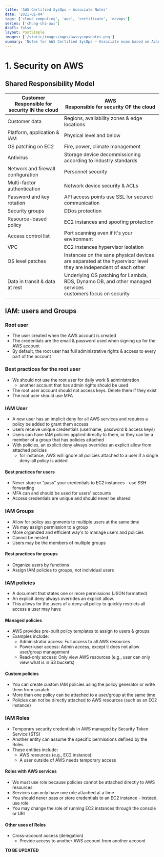 ```yaml
---
title: 'AWS Certified SysOps – Associate Notes'
date: '2021-01-04'
tags: ['cloud computing', 'aws', 'certificate', 'devops']
series: ['chung-chi-aws']
draft: false
layout: PostSimple
images: ['/static/images/ogps/awssysopsnotes.png']
summary: 'Notes for AWS Certified SysOps – Associate exam based on AcloudGuru course - English version'
---
```


<TOCInline toc={props.toc} asDisclosure />

# 1. Security on AWS

## Shared Responsibility Model

| Customer<br/>Responsible for security **IN** the cloud | AWS<br/>Responsible for security **OF** the cloud                                                                    |
| ------------------------------------------------------ | -------------------------------------------------------------------------------------------------------------------- |
| Customer data                                          | Regions, availability zones & edge locations                                                                         |
| Platform, application & IAM                            | Physical level and below                                                                                             |
| OS patching on EC2                                     | Fire, power, climate management                                                                                      |
| Antivirus                                              | Storage device decommissioning according to industry standards                                                       |
| Network and firewall configuration                     | Personnel security                                                                                                   |
| Multi-factor authentication                            | Network device security & ACLs                                                                                       |
| Password and key rotation                              | API access points use SSL for secured communication                                                                  |
| Security groups                                        | DDos protection                                                                                                      |
| Resource-based policy                                  | EC2 instances and spoofing protection                                                                                |
| Access control list                                    | Port scanning even if it's your environment                                                                          |
| VPC                                                    | EC2 instances hypervisor isolation                                                                                   |
| OS level patches                                       | Instances on the sane physical devices are separated at the hypervisor level<br/> they are independent of each other |
| Data in transit & data at rest                         | Underlying OS patching for Lambda, RDS, Dynamo DB, and other managed services<br/> customers focus on security       |

## IAM: users and Groups

### Root user

- The user created when the AWS account is created
- The credentials are the email & password used when signing up for the AWS account
- By default, the root user has full administrative rights & access to every part of the account

### Best practices for the root user

- We should not use the root user for daily work & administration
  - another account that has admin rights should be used
- The root user account should not access keys. Delete them if they exist
- The root user should use MFA

### IAM User

- A new user has an implicit deny for all AWS services and requires a policy be added to grant them access
- Users receive unique credentials (username, password & access keys)
- Users can have IAM policies applied directly to them, or they can be a member of a group that has policies attached
- With policies, an explicit deny always overrides an explicit allow from attached policies
  - for instance, AWS will ignore all policies attached to a user if a single deny-all policy is added

#### Best practices for users

- Never store or "pass" your credentials to EC2 instances - use SSH forwarding
- MFA can and should be used for users' accounts
- Access credentials are unique and should never be shared

### IAM Groups

- Allow for policy assignments to multiple users at the same time
- We may assign permission to a group
- More organized and efficient way's to manage users and policies
- Cannot be nested
- Users may be the members of multiple groups

#### Rest practices for groups

- Organize users by functions
- Assign IAM policies to groups, not individual users

### IAM policies

- A document that states one or more permissions (JSON formatted)
- An explicit deny always overrides an explicit allow.
- This allows for the users of a deny-all policy to quickly restricts all access a user may have

#### Managed policies

- AWS provides pre-built policy templates to assign to users & groups
- Examples include:
  - Administrator access: Full access to all AWS resources
  - Power-user access: Admin access, except it does not allow user/group management
  - Read-only access: Only view AWS resources (e.g., user can only view what is in S3 buckets)

#### Custom policies

- You can create custom IAM policies using the policy generator or write them from scratch
- More than one policy can be attached to a user/group at the same time
- Policies can not be directly attached to AWS resources (such as an EC2 instance)

### IAM Roles

- Temporary security credentials in AWS managed by Security Token Service (STS)
- Another entity can assume the specific permissions defined by the Roles
- These entities include:
  - AWS resources (e.g., EC2 instance)
  - A user outside of AWS needs temporary access

#### Roles with AWS services

- We must use role because policies cannot be attached directly to AWS resources
- Services can only have one role attached at a time
- You should never pass or store credentials to an EC2 instance - instead, use role
- You may change the role of running EC2 instances through the console or URI

#### Other uses of Roles

- Cross-account access (delegation)
  - Provide access to another AWS account from another account

**TO BE UPDATED**
